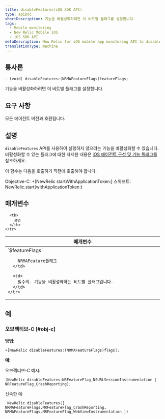 ```yaml
---
title: disableFeatures(iOS SDK API)
type: apiDoc
shortDescription: 기능을 비활성화하려면 이 비트별 플래그를 설정합니다.
tags:
  - Mobile monitoring
  - New Relic Mobile iOS
  - iOS SDK API
metaDescription: New Relic for iOS mobile app monitoring API to disable features.
translationType: machine
---
```


## 통사론

```
- (void) disableFeatures:(NRMAFeatureFlags)featureFlags;
```

기능을 비활성화하려면 이 비트별 플래그를 설정합니다.

## 요구 사항

모든 에이전트 버전과 호환됩니다.

## 설명

`disableFeatures` API를 사용하여 실행하지 않으려는 기능을 비활성화할 수 있습니다. 비활성화할 수 있는 플래그에 대한 자세한 내용은 [iOS 에이전트 구성 및 기능 플래그를](/docs/mobile-monitoring/new-relic-mobile-ios/api-guides/ios-agent-configuration-feature-flags)참조하세요.

<Callout variant="important">
  이 함수는 다음을 호출하기 직전에 호출해야 합니다.

  Objective-C: +\[NewRelic startWithApplicationToken:] 스위프트: NewRelic.start(withApplicationToken:)
</Callout>

## 매개변수

<table>
  <thead>
    <tr>
      <th width="25%">
        매개변수
      </th>

      <th>
        설명
      </th>
    </tr>
  </thead>

  <tbody>
    <tr>
      <td>
        `$featureFlags`

        NRMAFeature플래그
      </td>

      <td>
        필수의. 기능을 비활성화하는 비트별 플래그입니다.
      </td>
    </tr>
  </tbody>
</table>

## 예

### 오브젝티브-C [#obj-c]

**방법:**

```
+[NewRelic disableFeatures:(NRMAFeatureFlags)flags];
```

**예:**

오브젝티브-C 예시:

```
[NewRelic disableFeatures:NRFeatureFlag_NSURLSessionInstrumentation | NRFeatureFlag_CrashReporting]; 
```

신속한 예:

```
 NewRelic.disableFeatures([ NRMAFeatureFlags.NRFeatureFlag_CrashReporting, NRMAFeatureFlags.NRFeatureFlag_WebViewInstrumentation ])
```